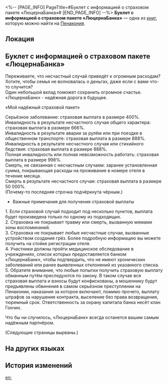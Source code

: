 <%-- [PAGE_INFO]
PageTitle=#Буклет с информацией о страховом пакете «ЛюцернаБанка»#
[END_PAGE_INFO] --%>
{{Дополнить}}
{{Книга Инфобокс
|id           = 341
|partIds      = 190618
|Название     = 
|Изображение  = Предмет Газета.png
|Мир          = Пенакония
|Томов        = 1
|Автор        = <!--нужно добавить-->
|Описание     = Буклет с рекламой страховки от «ЛюцернаБанка», сулящий неплохие выплаты.
|Том1         = {{tx}}
|Источник1    = {{tx|Отсутствует источник}}
|Персонажи    = 
|Фракции      = 
}}
'''Буклет с информацией о страховом пакете «ЛюцернаБанка»''' — одна из [[Книги|книг]], которую можно найти на [[Пенакония]].

==Локация==
{{Отметка карты|<!--название карты-->|<!--id отметки-->}}

==Буклет с информацией о страховом пакете «ЛюцернаБанка»==
Переживаете, что несчастный случай приведёт к огромным расходам?<br />
Хотите, чтобы семья не волновалась о деньгах, даже если с вами что-то случится?<br />
Один небольшой вклад поможет сохранить огромное счастье.<br />
«ЛюцернаБанк» - надёжная дорога в будущее.


«Мой надёжный страховой пакет»

Серьёзное заболевание: страховая выплата в размере 400%.<br />
Инвалидность в результате несчастного случая общего характера: страховая выплата в размере 666%.<br />
Инвалидность в результате аварии за рулём или при поездке в общественном транспорте: страховая выплата в размере 888%.<br />
Инвалидность в результате несчастного случая или стихийного бедствия: страховая выплата в размере 888%.<br />
Полная инвалидность или полная невозможность работать: страховая выплата в размере 998%.<br />
Смерть, не связанная с несчастным случаем: заранее установленная сумма, покрывающая расходы на проживание в номере отеля в течение месяца.<br />
Смерть в результате несчастного случая: страховая выплата в размере 50 000%.<br />
(Почему-то последняя строчка подчёркнута чёрным.)


*Важные примечания для получения страховой выплаты<br />
1. Если страховой случай подходит под несколько пунктов, выплата будет произведена только по одному из подходящих.<br />
2. Страховка не покрывает травму или смерть, вызванную мемами зоны воспоминаний.<br />
3. Страховка не покрывает любые несчастные случаи, вызванные устройством создания грёз. Более подробную информацию вы можете получить на стойке регистрации отеля.<br />
4. Участники должны пройти медицинское обследование в учреждениях, список которых предоставляется банком «ЛюцернаБанк», чтобы подтвердить, что не имеют хронических заболеваний или ранее выявленных отклонений из указанного списка.<br />
5. Обратите внимание, что любые попытки получить страховую выплату обманным путём преследуются по закону. В таком случае вся страховая выплата и взносы будут конфискованы, а мошеннику будут предъявлены обвинения в самом серьёзном преступлении на Пенаконии, наказания за которое включают, помимо прочего, выплату штрафов за нарушение контракта, выселение без права возвращения, тюремный срок. Ответственность за охрану капитала банка несёт клан Гончих.


Что бы ни случилось, «ЛюцернаБанк» всегда останется вашим самым надёжным партнёром.

(Следующие страницы вырваны.)

==На других языках==
{{На других языках
|en   = ''Alfalfa Bank Insurance Package Information Booklet''
|zhs  = 《苜蓿草银行保险套餐介绍单》
|zht  = 《苜蓿草銀行保險套餐介紹單》
|ja   = 『ルーサン銀行保険パッケージ紹介チラシ』
|ko   = ≪알팔파 은행 보험 패키지 소개서≫
|es   = Folleto informativo sobre el paquete de seguros del Banco Alfalfa
|fr   = ''Brochure de présentation des assurances de la Banque Grand-Trèfle''
|ru   = Буклет с информацией о страховом пакете «ЛюцернаБанка»
|th   = "ใบปลิวแพ็กเกจประกันของ Alfalfa Bank"
|vi   = "Giấy Giới Thiệu Gói Bảo Hiểm Ngân Hàng Alfalfa"
|de   = „Broschüre für das Versicherungspaket der Alfalfa Bank“
|id   = "Brosur Paket Asuransi Bank Alfalfa"
|pt   = Folheto de Informações sobre a Apólice do Banco Alfafa
}}

==История изменений==
{{История изменений|3.5}}

[[en:]]